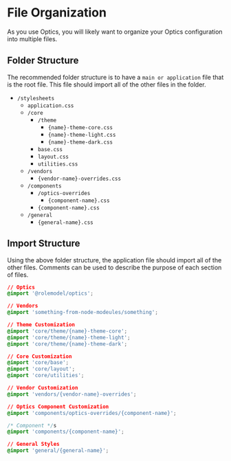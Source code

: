 
<Meta title="Overview/File Organization" />

# File Organization

As you use Optics, you will likely want to organize your Optics configuration into multiple files.

## Folder Structure

The recommended folder structure is to have a `main or application` file that is the root file. This file should import all of the other files in the folder.

- `/stylesheets`
  - `application.css`
  - `/core`
    - `/theme`
      - `{name}-theme-core.css`
      - `{name}-theme-light.css`
      - `{name}-theme-dark.css`
    - `base.css`
    - `layout.css`
    - `utilities.css`
  - `/vendors`
    - `{vendor-name}-overrides.css`
  - `/components`
    - `/optics-overrides`
      - `{component-name}.css`
    - `{component-name}.css`
  - `/general`
    - `{general-name}.css`

## Import Structure

Using the above folder structure, the application file should import all of the other files. Comments can be used to describe the purpose of each section of files.

```css
// Optics
@import '@rolemodel/optics';

// Vendors
@import 'something-from-node-modeules/something';

// Theme Customization
@import 'core/theme/{name}-theme-core';
@import 'core/theme/{name}-theme-light';
@import 'core/theme/{name}-theme-dark';

// Core Customization
@import 'core/base';
@import 'core/layout';
@import 'core/utilities';

// Vendor Customization
@import 'vendors/{vendor-name}-overrides';

// Optics Component Customization
@import 'components/optics-overrides/{component-name}';

/* Component */s
@import 'components/{component-name}';

// General Styles
@import 'general/{general-name}';
```
